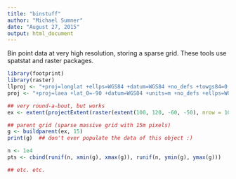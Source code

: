 ```yaml
---
title: "binstuff"
author: "Michael Sumner"
date: "August 27, 2015"
output: html_document
---
```



Bin point data at very high resolution, storing a sparse grid. These tools use spatstat and raster packages. 

```r
library(footprint)  
library(raster)
llproj <- "+proj=longlat +ellps=WGS84 +datum=WGS84 +no_defs +towgs84=0,0,0"
proj <- "+proj=laea +lat_0=-90 +datum=WGS84 +units=m +no_defs +ellps=WGS84 +towgs84=0,0,0"

## very round-a-bout, but works
ex <- extent(projectExtent(raster(extent(100, 120, -60, -50), nrow = 100, ncol = 100, crs = llproj), proj))

## parent grid (sparse massive grid with 15m pixels)
g <- buildparent(ex, 15)
print(g)  ## don't ever populate the data of this object :)

n <- 1e4
pts <- cbind(runif(n, xmin(g), xmax(g)), runif(n, ymin(g), ymax(g)))

## etc. etc. 
```
